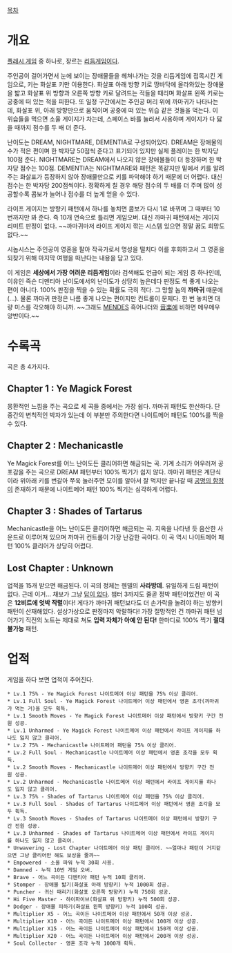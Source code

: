 [[목차]]

= 개요 =
[[플래시 게임]] 중 하나로, 장르는 [[리듬게임]]이다.

주인공이 걸어가면서 눈에 보이는 장애물들을 헤쳐나가는 것을 리듬게임에 접목시킨 게임으로, 키는 화살표 키만 이용한다. 화살표 아래 방향 키로 땅바닥에 올라와있는 장애물을 밟고 화살표 위 방향과 오른쪽 방향 키로 달려드는 적들을 때리며 화살표 왼쪽 키로는 공중에 떠 있는 적을 피한다. 또 일정 구간에서는 주인공 머리 위에 까마귀가 나타나는데, 화살표 위, 아래 방향만으로 움직이며 공중에 떠 있는 위습 같은 것들을 먹는다. 이 위습들을 먹으면 소울 게이지가 차는데, 스페이스 바를 눌러서 사용하며 게이지가 다 닳을 때까지 점수를 두 배 더 준다.

난이도는 DREAM, NIGHTMARE, DEMENTIA로 구성되어있다. DREAM은 장애물의 수가 적은 편이며 한 박자당 50점씩 준다고 표기되어 있지만 실제 플레이는 한 박자당 100점 준다. NIGHTMARE는 DREAM에서 나오지 않은 장애물들이 더 등장하며 한 박자당 점수는 100점. DEMENTIA는 NIGHTMARE와 패턴은 똑같지만 밑에서 키를 알려주는 화살표가 등장하지 않아 장애물만으로 키를 파악해야 하기 때문에 더 어렵다. 대신 점수는 한 박자당 200점씩이다. 정확하게 칠 경우 해당 점수의 두 배를 더 주며 많이 성공할수록 콤보가 늘어나 점수를 더 높게 얻을 수 있다.

라이프 게이지는 방향키 패턴에서 하나를 놓치면 콤보가 다시 1로 바뀌며 그 때부터 10번까지만 봐 준다. 즉 10개 연속으로 틀리면 게임오버. 대신 까마귀 패턴에서는 게이지 리미트 판정이 없다. ~~까마귀마저 라이프 게이지 깎는 시스템 있으면 정말 꿈도 희망도 없다.~~

시놉시스는 주인공이 영혼을 팔아 작곡가로서 명성을 떨치다 이를 후회하고서 그 영혼을 되찾기 위해 마지막 여행을 떠난다는 내용을 담고 있다.

이 게임은 '''세상에서 가장 어려운 리듬게임'''이라 검색해도 언급이 되는 게임 중 하나인데, 이유인 즉슨 디멘티아 난이도에서의 난이도가 상당히 높은데다 판정도 썩 좋게 나오는 편이 아니다. 100% 판정을 찍을 수 있는 확률도 극히 적다. 그 망할 놈의 '''까마귀''' 때문에(...). 물론 까마귀 판정은 나름 좋게 나오는 편이지만 컨트롤이 문제다. 한 번 놓치면 대량 미스를 각오해야 하니까. ~~그래도 [[MENDES]] 흑어나더와 [[音楽]]에 비하면 메우메우 양반이다.~~

= 수록곡 =
곡은 총 4가지다.

== Chapter 1 : Ye Magick Forest ==
몽환적인 느낌을 주는 곡으로 세 곡들 중에서는 가장 쉽다. 까마귀 패턴도 한산하다. 단 중간의 변칙적인 박자가 있는데 이 부분만 주의한다면 나이트메어 패턴도 100%를 찍을 수 있다.

== Chapter 2 : Mechanicastle ==
Ye Magick Forest를 어느 난이도든 클리어하면 해금되는 곡. 기계 소리가 어우러져 공포감을 주는 곡으로 DREAM 패턴부터 100% 찍기가 쉽지 않다. 까마귀 패턴은 계단식이라 위아래 키를 번갈아 쭈욱 눌러주면 모이를 알아서 잘 먹지만 끝나갈 때 [[공명의 함정]]이 존재하기 때문에 나이트메어 패턴 100% 찍기는 심각하게 어렵다.

== Chapter 3 : Shades of Tartarus ==
Mechanicastle을 어느 난이도든 클리어하면 해금되는 곡. 지옥을 나타낸 듯 음산한 사운드로 이루어져 있으며 까마귀 컨트롤이 가장 난감한 곡이다. 이 곡 역시 나이트메어 패턴 100% 클리어가 상당히 어렵다.

== Lost Chapter : Unknown ==
업적을 15개 받으면 해금된다. 이 곡의 정체는 헨델의 '''사라방데'''. 유일하게 드림 패턴이 없다. 근데 이거... 채보가 그냥 [[답이 없다]]. 챕터 3까지도 줄곧 정박 패턴이었건만 이 곡은 '''12비트에 엇박 작렬'''이다! 게다가 까마귀 패턴보다도 더 손가락을 놀려야 하는 방향키 패턴이 산재해있다. 설상가상으로 판정마저 악랄하다! 가장 절망적인 건 까마귀 패턴 넘어가기 직전의 노트는 제대로 쳐도 '''입력 자체가 아예 안 된다!''' 한마디로 100% 찍기 '''절대 불가능''' 패턴.

= 업적 =
게임을 하다 보면 업적이 주어진다.

 * Lv.1 75% - Ye Magick Forest 나이트메어 이상 패턴을 75% 이상 클리어.
 * Lv.1 Full Soul - Ye Magick Forest 나이트메어 이상 패턴에서 영혼 조각(까마귀가 먹는 거)을 모두 획득.
 * Lv.1 Smooth Moves - Ye Magick Forest 나이트메어 이상 패턴에서 방향키 구간 전원 성공.
 * Lv.1 Unharmed - Ye Magick Forest 나이트메어 이상 패턴에서 라이프 게이지를 하나도 잃지 않고 클리어.
 * Lv.2 75% - Mechanicastle 나이트메어 패턴을 75% 이상 클리어.
 * Lv.2 Full Soul - Mechanicastle 나이트메어 이상 패턴에서 영혼 조각을 모두 획득.
 * Lv.2 Smooth Moves - Mechanicastle 나이트메어 이상 패턴에서 방향키 구간 전원 성공.
 * Lv.2 Unharmed - Mechanicastle 나이트메어 이상 패턴에서 라이프 게이지를 하나도 잃지 않고 클리어.
 * Lv.3 75% - Shades of Tartarus 나이트메어 이상 패턴을 75% 이상 클리어.
 * Lv.3 Full Soul - Shades of Tartarus 나이트메어 이상 패턴에서 영혼 조각을 모두 획득.
 * Lv.3 Smooth Moves - Shades of Tartarus 나이트메어 이상 패턴에서 방향키 구간 전원 성공.
 * Lv.3 Unharmed - Shades of Tartarus 나이트메어 이상 패턴에서 라이프 게이지를 하나도 잃지 않고 클리어.
 * Unwavering - Lost Chapter 나이트메어 이상 패턴 클리어. ~~얼마나 패턴이 거지같으면 그냥 클리어만 해도 보상을 줄까~~
 * Empowered - 소울 파워 누적 30회 사용.
 * Damned - 누적 10번 게임 오버.
 * Brave - 어느 곡이든 디멘티아 패턴 누적 10회 클리어.
 * Stomper - 장애물 밟기(화살표 아래 방향키) 누적 1000회 성공.
 * Puncher - 귀신 때리기(화살표 오른쪽 방향키) 누적 750회 성공.
 * Hi Five Master - 하이파이브(화살표 위 방향키) 누적 500회 성공.
 * Dodger - 장애물 피하기(화살표 왼쪽 방향키) 누적 100회 성공.
 * Multiplier X5 - 어느 곡이든 나이트메어 이상 패턴에서 50개 이상 성공.
 * Multiplier X10 - 어느 곡이든 나이트메어 이상 패턴에서 100개 이상 성공.
 * Multiplier X15 - 어느 곡이든 나이트메어 이상 패턴에서 150개 이상 성공.
 * Multiplier X20 - 어느 곡이든 나이트메어 이상 패턴에서 200개 이상 성공.
 * Soul Collector - 영혼 조각 누적 1000개 획득.
